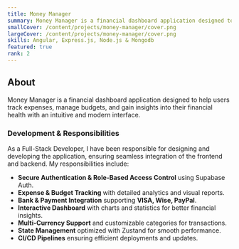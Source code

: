 ```yaml
---
title: Money Manager
summary: Money Manager is a financial dashboard application designed to help users track expenses, manage budgets, and gain insights into their financial health with an intuitive and modern interface.
smallCover: /content/projects/money-manager/cover.png
largeCover: /content/projects/money-manager/cover.png
skills: Angular, Express.js, Node.js & Mongodb
featured: true
rank: 2
---
```


## About

Money Manager is a financial dashboard application designed to help users track expenses, manage budgets, and gain insights into their financial health with an intuitive and modern interface.

### Development & Responsibilities

As a Full-Stack Developer, I have been responsible for designing and developing the application, ensuring seamless integration of the frontend and backend. My responsibilities include:

- **Secure Authentication & Role-Based Access Control** using Supabase Auth.  
- **Expense & Budget Tracking** with detailed analytics and visual reports.  
- **Bank & Payment Integration** supporting **VISA, Wise, PayPal**.  
- **Interactive Dashboard** with charts and statistics for better financial insights.  
- **Multi-Currency Support** and customizable categories for transactions.  
- **State Management** optimized with Zustand for smooth performance.  
- **CI/CD Pipelines** ensuring efficient deployments and updates. 